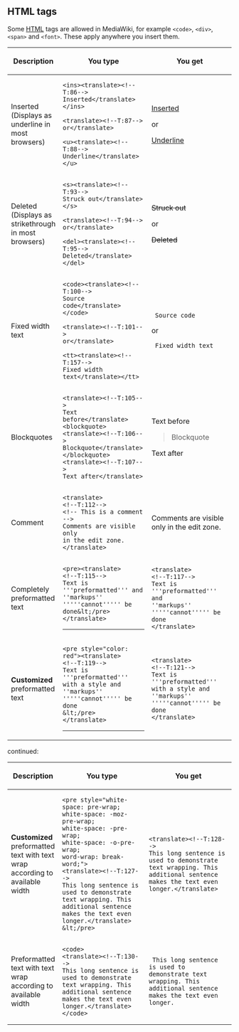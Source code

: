 == HTML tags == <!--T:80-->

<!--T:81-->
Some [[wikipedia:HTML|HTML]] tags are allowed in MediaWiki, for example <code>&lt;code></code>, <code>&lt;div></code>, <code><nowiki><span></nowiki></code> and <code><nowiki><font></nowiki></code>. These apply anywhere you insert them.
</translate>
{| class="wikitable"
! <translate><!--T:82-->
Description</translate>
! width=40% | <translate><!--T:83-->
You type</translate>
! width=40% | <translate><!--T:84-->
You get</translate>
|-
| <translate><!--T:85-->
Inserted <br />(Displays as underline in most browsers)</translate>
| <pre>
<ins><translate><!--T:86-->
Inserted</translate></ins>

<translate><!--T:87-->
or</translate>

<u><translate><!--T:88-->
Underline</translate></u>
</pre>
|
<ins><translate><!--T:89-->
Inserted</translate></ins>

<translate><!--T:90-->
or</translate>

<u><translate><!--T:91-->
Underline</translate></u>
|-
| <translate><!--T:92-->
Deleted <br />(Displays as strikethrough in most browsers)</translate>
| <pre>
<s><translate><!--T:93-->
Struck out</translate></s>

<translate><!--T:94-->
or</translate>

<del><translate><!--T:95-->
Deleted</translate></del>

</pre>
|
<s><translate><!--T:96-->
Struck out</translate></s>

<translate><!--T:97-->
or</translate>

<del><translate><!--T:98-->
Deleted</translate></del>
|-
| <translate><!--T:99-->
Fixed width text</translate>
| <pre>
<code><translate><!--T:100-->
Source code</translate></code>

<translate><!--T:101-->
or</translate>

<tt><translate><!--T:157-->
Fixed width text</translate></tt>
</pre>
|
<code><translate><!--T:154-->
Source code</translate></code>

<translate><!--T:102-->
or</translate>

<tt><translate><!--T:103-->
Fixed width text</translate></tt>
|-
| <translate><!--T:104-->
Blockquotes</translate>
| <pre>
<translate><!--T:105-->
Text before</translate>
<blockquote><translate><!--T:106-->
Blockquote</translate></blockquote>
<translate><!--T:107-->
Text after</translate>
</pre>
|
<translate><!--T:108-->
Text before</translate>
<blockquote><translate><!--T:109-->
Blockquote</translate></blockquote>
<translate><!--T:110-->
Text after</translate>
|-
| <translate><!--T:111-->
Comment</translate>
| <pre><translate>
<!--T:112-->
<!-- This is a comment -->
Comments are visible only 
in the edit zone.
</translate></pre>
|
<translate>
<!--T:113-->
<!-- This is a comment -->
Comments are visible only 
in the edit zone.
</translate>
|-
| <translate><!--T:114-->
Completely preformatted text</translate>
| <pre>
<pre><translate>
<!--T:115-->
Text is '''preformatted''' and 
''markups'' '''''cannot''''' be done&lt;/pre>
</translate></pre>
----
{{note|<translate><!--T:116-->
For marking up of preformatted text, check the "Preformatted text" entry at the end of the previous table.</translate>}} 
|
<pre><translate>
<!--T:117-->
Text is '''preformatted''' and 
''markups'' '''''cannot''''' be done
</translate></pre>
|-
| <translate><!--T:118-->
'''Customized''' preformatted text</translate>
| <pre>
<pre style="color: red"><translate>
<!--T:119-->
Text is '''preformatted''' 
with a style and 
''markups'' '''''cannot''''' be done
&lt;/pre>
</translate></pre>
----
{{note|<translate><!--T:120-->
A CSS style can be named within the <code>style</code> property.</translate>}}
|
<pre style="color: red"><translate>
<!--T:121-->
Text is '''preformatted''' 
with a style and 
''markups'' '''''cannot''''' be done
</translate></pre>
|}
<translate>
<!--T:122-->
continued:</translate>
{| class="wikitable"
! <translate><!--T:123-->
Description</translate>
! width=40% | <translate><!--T:124-->
You type</translate>
! width=40% | <translate><!--T:125-->
You get</translate>
|-
| <translate><!--T:126-->
'''Customized''' preformatted text with text wrap according to available width</translate>
| <pre>
<pre style="white-space: pre-wrap; 
white-space: -moz-pre-wrap; 
white-space: -pre-wrap; 
white-space: -o-pre-wrap; 
word-wrap: break-word;">
<translate><!--T:127-->
This long sentence is used to demonstrate text wrapping. This additional sentence makes the text even longer.</translate>
&lt;/pre>
</pre>
|
<pre style="white-space: pre-wrap; 
white-space: -moz-pre-wrap; 
white-space: -pre-wrap; 
white-space: -o-pre-wrap; 
word-wrap: break-word;">
<translate><!--T:128-->
This long sentence is used to demonstrate text wrapping. This additional sentence makes the text even longer.</translate>
</pre>
|-
| <translate><!--T:129-->
Preformatted text with text wrap according to available width</translate>
| <pre>
<code>
<translate><!--T:130-->
This long sentence is used to demonstrate text wrapping. This additional sentence makes the text even longer.</translate>
</code>
</pre>
| <code>
<translate><!--T:131-->
This long sentence is used to demonstrate text wrapping. This additional sentence makes the text even longer.</translate>
</code>
|}
<translate>
